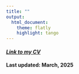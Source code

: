 ```yaml
---
title: ""
output: 
  html_document:
    theme: flatly
    highlight: tango
---
```


#### [*Link to my CV*](https://aaea.execinc.com/edibo/Uploads/Profile_25_04_25_10_40_47_47__207_126_22_254_0.pdf)
#### Last updated: March, 2025
